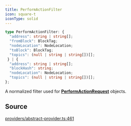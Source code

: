 ```yaml
---
title: PerformActionFilter
icon: square-t
iconType: solid
---
```


```ts
type PerformActionFilter: {
  "address": string | string[];
  "fromBlock": BlockTag;
  "nodeLocation": NodeLocation;
  "toBlock": BlockTag;
  "topics": (null | string | string[])[];
 } | {
  "address": string | string[];
  "blockHash": string;
  "nodeLocation": NodeLocation;
  "topics": (null | string | string[])[];
};
```

A normalized filter used for [**PerformActionRequest**](/sdk/content/type-aliases/PerformActionRequest) objects.

## Source

[providers/abstract-provider.ts:461](https://github.com/dominant-strategies/quais.js/blob/b933caa87ef69ba5037d92b4910f17bf5321524f/src/providers/abstract-provider.ts#L461)
